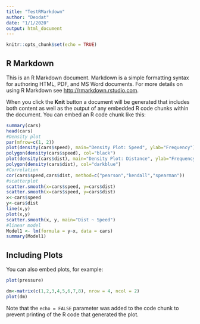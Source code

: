 ```yaml
---
title: "TestRMarkdown"
author: "Deodat"
date: "1/1/2020"
output: html_document
---
```



```r
knitr::opts_chunk$set(echo = TRUE)
```

## R Markdown

This is an R Markdown document. Markdown is a simple formatting syntax for authoring HTML, PDF, and MS Word documents. For more details on using R Markdown see <http://rmarkdown.rstudio.com>.

When you click the **Knit** button a document will be generated that includes both content as well as the output of any embedded R code chunks within the document. You can embed an R code chunk like this:

```r
summary(cars)
head(cars)
#Density plot
par(mfrow=c(1, 2))
plot(density(cars$speed), main="Density Plot: Speed", ylab="Frequency")
polygon(density(cars$speed), col="black")
plot(density(cars$dist), main="Density Plot: Distance", ylab="Frequency")
polygon(density(cars$dist), col="darkblue")
#Correlation
cor(cars$speed,cars$dist, method=c("pearson","kendall","spearman"))
#scatterplot
scatter.smooth(x=cars$speed, y=cars$dist)
scatter.smooth(x=cars$speed, y=cars$dist) 
x<-cars$speed
y<-cars$dist
line(x,y)
plot(x,y)
scatter.smooth(x, y, main="Dist ~ Speed")
#linear model
Model1 <- lm(formula = y~x, data = cars)
summary(Model1)
```

## Including Plots

You can also embed plots, for example:

```r
plot(pressure)
```
```r
dm<-matrix(c(1,2,3,4,5,6,7,8), nrow = 4, ncol = 2)
plot(dm)
```
Note that the `echo = FALSE` parameter was added to the code chunk to prevent printing of the R code that generated the plot.
